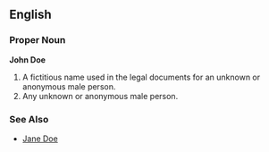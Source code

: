 ==English==

===Proper Noun===
'''John Doe'''

#A fictitious name used in the legal documents for an unknown or anonymous male person.
#Any unknown or anonymous male person.

===See Also===
*[[Jane Doe]]
